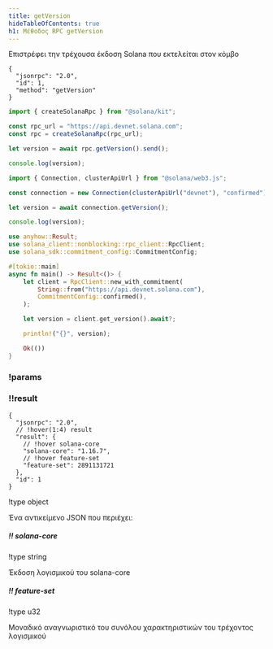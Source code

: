 ```yaml
---
title: getVersion
hideTableOfContents: true
h1: Μέθοδος RPC getVersion
---
```


Επιστρέφει την τρέχουσα έκδοση Solana που εκτελείται στον κόμβο

<APIMethod>

```jsonc !!request curl
{
  "jsonrpc": "2.0",
  "id": 1,
  "method": "getVersion"
}
```

```ts !!request title="Kit"
import { createSolanaRpc } from "@solana/kit";

const rpc_url = "https://api.devnet.solana.com";
const rpc = createSolanaRpc(rpc_url);

let version = await rpc.getVersion().send();

console.log(version);
```

```ts !!request title="web3.js"
import { Connection, clusterApiUrl } from "@solana/web3.js";

const connection = new Connection(clusterApiUrl("devnet"), "confirmed");

let version = await connection.getVersion();

console.log(version);
```

```rs !!request title="Rust"
use anyhow::Result;
use solana_client::nonblocking::rpc_client::RpcClient;
use solana_sdk::commitment_config::CommitmentConfig;

#[tokio::main]
async fn main() -> Result<()> {
    let client = RpcClient::new_with_commitment(
        String::from("https://api.devnet.solana.com"),
        CommitmentConfig::confirmed(),
    );

    let version = client.get_version().await?;

    println!("{}", version);

    Ok(())
}
```

### !params

### !!result

```jsonc !response
{
  "jsonrpc": "2.0",
  // !hover(1:4) result
  "result": {
    // !hover solana-core
    "solana-core": "1.16.7",
    // !hover feature-set
    "feature-set": 2891131721
  },
  "id": 1
}
```

!type object

Ένα αντικείμενο JSON που περιέχει:

##### !! solana-core

!type string

Έκδοση λογισμικού του solana-core

##### !! feature-set

!type u32

Μοναδικό αναγνωριστικό του συνόλου χαρακτηριστικών του τρέχοντος λογισμικού

</APIMethod>
